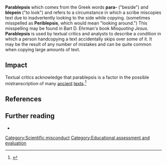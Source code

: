 {{Orphan|date=August 2006}}

'''Parablepsis''' which comes from the Greek words '''para-''' ("beside") and '''blepein''' ("to look") and refers to a circumstance in which a scribe miscopies text due to inadvertently looking to the side while copying. (sometimes misspelled as '''Periblepsis''', which would mean "looking around.") This misspelling may be found in Bart D. Ehrman's book ''Misquoting Jesus''. '''Parablepsis''' is used by textual critics and analysts to describe a condition in which a person handcopying a text accidentally skips over some of it.  It may be the result of any number of mistakes and can be quite common when copying large amounts of text.
==Impact==
Textual critics acknowledge that parablepsis is a factor in the possible mistranscription of many [[ancient]] [[Writing|texts]].<ref>{{cite web
|url=http://evangelicaltextualcriticism.blogspot.com/2005_12_01_evangelicaltextualcriticism_archive.html
|title=Evangelical Textual Criticism
|publisher=evangelicaltextualcriticism.blogspot.com
|accessdate=2006-08-15 
}}</ref>

==References==
<references/>

==Further reading==
* {{cite book | last = Ehrman | first = Bart D. | year = 2005 | title = Misquoting Jesus: The Story Behind Who Changed the Bible and Why | publisher = HarperCollins | location = New York, NY | id = ISBN 0-06-073817-0 }}

[[Category:Scientific misconduct]]
[[Category:Educational assessment and evaluation]]


{{literature-stub}}